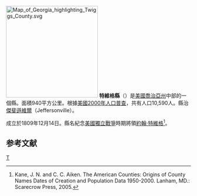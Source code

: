 {{noteTA
|T=zh-hans:特维格县 (佐治亚州);zh-hk:特維格縣 (喬治亞州);zh-tw:特維格郡 (喬治亞州);
}}

[[File:Map_of_Georgia_highlighting_Twiggs_County.svg|250px]]
'''特維格縣'''（{{lang-en|Twiggs County}}）是[[美國|美國]][[喬治亞州|喬治亞州]]中部的一個縣。面積940平方公里。根據[[美國2000年人口普查|美國2000年人口普查]]，共有人口10,590人。縣治[[傑斐遜維爾_(喬治亞州)|傑斐遜維爾]]（Jeffersonville）。

成立於1809年12月14日。縣名紀念[[美國獨立戰爭|美國獨立戰爭]]時期將領[[約翰·特維格|約翰·特維格]]<ref>Kane, J. N. and C. C. Aiken. The American Counties: Origins of County Names Dates of Creation and Population Data 1950-2000. Lanham, MD.: Scarecrow Press, 2005.</ref>。

==参考文献==
<div class="references-small">
<references />
</div>
{{特維格縣 (喬治亞州)}}
{{Georgia}}
[[Category:佐治亚州行政区划|T]]